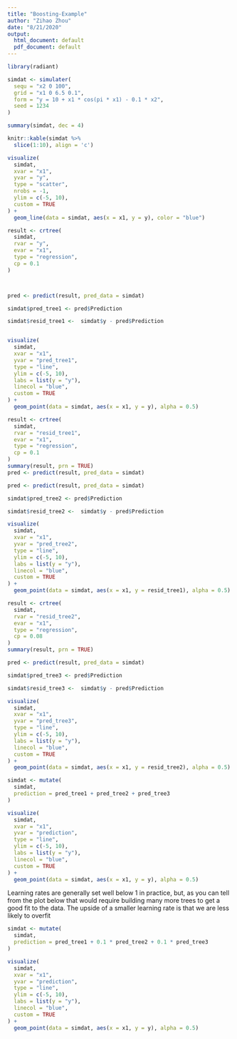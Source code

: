 ---
title: "Boosting-Example"
author: "Zihao Zhou"
date: "8/21/2020"
output:
  html_document: default
  pdf_document: default
---

```{r warning=FALSE, message=FALSE}
library(radiant)

simdat <- simulater(
  sequ = "x2 0 100", 
  grid = "x1 0 6.5 0.1", 
  form = "y = 10 + x1 * cos(pi * x1) - 0.1 * x2", 
  seed = 1234
)

summary(simdat, dec = 4)
```


```{r}
knitr::kable(simdat %>%
  slice(1:10), align = 'c') 
```



```{r fig.width = 4, fig.height = 4, dpi = 244}
visualize(
  simdat, 
  xvar = "x1", 
  yvar = "y", 
  type = "scatter", 
  nrobs = -1, 
  ylim = c(-5, 10),
  custom = TRUE
) +
  geom_line(data = simdat, aes(x = x1, y = y), color = "blue")
```





```{r}
result <- crtree(
  simdat, 
  rvar = "y", 
  evar = "x1", 
  type = "regression", 
  cp = 0.1
)



pred <- predict(result, pred_data = simdat)

simdat$pred_tree1 <- pred$Prediction

simdat$resid_tree1 <-  simdat$y - pred$Prediction



```


```{r fig.width = 4, fig.height = 4, dpi = 244}
visualize(
  simdat, 
  xvar = "x1", 
  yvar = "pred_tree1", 
  type = "line", 
  ylim = c(-5, 10),
  labs = list(y = "y"),
  linecol = "blue",
  custom = TRUE
) +
  geom_point(data = simdat, aes(x = x1, y = y), alpha = 0.5)
```


```{r}
result <- crtree(
  simdat, 
  rvar = "resid_tree1", 
  evar = "x1", 
  type = "regression", 
  cp = 0.1
)
summary(result, prn = TRUE)
pred <- predict(result, pred_data = simdat)

pred <- predict(result, pred_data = simdat)

simdat$pred_tree2 <- pred$Prediction

simdat$resid_tree2 <-  simdat$y - pred$Prediction


```



```{r fig.width = 4, fig.height = 4, dpi = 244}
visualize(
  simdat, 
  xvar = "x1", 
  yvar = "pred_tree2", 
  type = "line", 
  ylim = c(-5, 10),
  labs = list(y = "y"),
  linecol = "blue",
  custom = TRUE
) +
  geom_point(data = simdat, aes(x = x1, y = resid_tree1), alpha = 0.5)
```


```{r}
result <- crtree(
  simdat, 
  rvar = "resid_tree2", 
  evar = "x1", 
  type = "regression", 
  cp = 0.08
)
summary(result, prn = TRUE)

pred <- predict(result, pred_data = simdat)

simdat$pred_tree3 <- pred$Prediction

simdat$resid_tree3 <-  simdat$y - pred$Prediction
```

```{r fig.width = 4, fig.height = 4, dpi = 244}
visualize(
  simdat, 
  xvar = "x1", 
  yvar = "pred_tree3", 
  type = "line", 
  ylim = c(-5, 10),
  labs = list(y = "y"),
  linecol = "blue",
  custom = TRUE
) +
  geom_point(data = simdat, aes(x = x1, y = resid_tree2), alpha = 0.5)
```


```{r fig.width = 4, fig.height = 4, dpi = 244}
simdat <- mutate(
  simdat,
  prediction = pred_tree1 + pred_tree2 + pred_tree3
)

visualize(
  simdat, 
  xvar = "x1", 
  yvar = "prediction", 
  type = "line", 
  ylim = c(-5, 10),
  labs = list(y = "y"),
  linecol = "blue",
  custom = TRUE
) +
  geom_point(data = simdat, aes(x = x1, y = y), alpha = 0.5)
```

Learning rates are generally set well below 1 in practice, but, as you can tell from the plot below that would require building many more trees to get a good fit to the data. The upside of a smaller learning rate is that we are less likely to overfit 

```{r fig.width = 4, fig.height = 4, dpi = 244}
simdat <- mutate(
  simdat,
  prediction = pred_tree1 + 0.1 * pred_tree2 + 0.1 * pred_tree3
)

visualize(
  simdat, 
  xvar = "x1", 
  yvar = "prediction", 
  type = "line", 
  ylim = c(-5, 10),
  labs = list(y = "y"),
  linecol = "blue",
  custom = TRUE
) +
  geom_point(data = simdat, aes(x = x1, y = y), alpha = 0.5)
```











